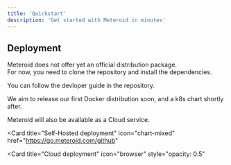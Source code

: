 ```yaml
---
title: 'Quickstart'
description: 'Get started with Meteroid in minutes'
---
```


## Deployment

Meteroid does not offer yet an official distribution package. <br/>
For now, you need to clone the repository and install the dependencies.

You can follow the devloper guide in the repository.

We aim to release our first Docker distribution soon, and a k8s chart shortly after.

Meteroid will also be available as a Cloud service.





<CardGroup>

<Card
  title="Self-Hosted deployment"
  icon="chart-mixed"
  href="https://go.meteroid.com/github"
>
  
</Card>

<Card
  title="Cloud deployment"
  icon="browser"
  style="opacity: 0.5"
>
</Card>

</CardGroup>
